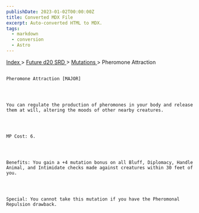 ```yaml
---
publishDate: 2023-01-02T00:00:00Z
title: Converted MDX File
excerpt: Auto-converted HTML to MDX.
tags:
  - markdown
  - conversion
  - Astro
---
```


[
Index
](-index) >
[
Future d20 SRD
](future-d20-srd-index) >
[
Mutations
](future-d20-srd-mutations-index) > Pheromone Attraction

##

    Pheromone Attraction [MAJOR]




    You can regulate the production of pheromones in your body and release them at will, altering the moods of other nearby creatures.




    MP Cost: 6.




    Benefits: You gain a +4 mutation bonus on all Bluff, Diplomacy, Handle Animal, and Intimidate checks made against creatures within 30 feet of you.




    Special: You cannot take this mutation if you have the Pheromonal Repulsion drawback.
